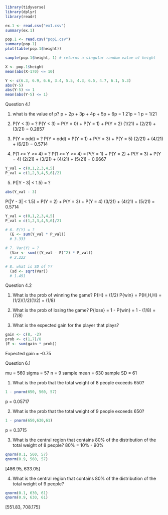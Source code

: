 ```{r}
library(tidyverse)
library(dplyr)
library(readr)

ex.1 <- read.csv("ex1.csv")
summary(ex.1)

pop.1 <- read.csv("pop1.csv")
summary(pop.1)
plot(table(pop.1$height))

sample(pop.1$height, 1) # returns a singular random value of height 

X <- pop.1$height
mean(abs(X-170) <= 10)

Y <- c(6.3, 6.9, 6.6, 3.4, 5.5, 4.3, 6.5, 4.7, 6.1, 5.3)
abs(Y-5)
abs(Y-5) <= 1
mean(abs(Y-5) <= 1)
```

Question 4.1

1. what is the value of p?
  p + 2p + 3p + 4p + 5p + 6p = 1 
  21p = 1
  p = 1/21

2. P(Y < 3) = ?
  P(Y < 3) = P(Y = 0) + P(Y = 1) + P(Y = 2)
  (1/21) + (2/21) + (3/21) = 0.2857

3. P(Y = odd) = ?
  P(Y = odd) = P(Y = 1) + P(Y = 3) + P(Y = 5)
  (2/21) + (4/21) + (6/21) = 0.5714

4. P(1 <= Y <= 4) = ?
  P(1 <= Y <= 4) = P(Y = 1) + P(Y = 2) + P(Y = 3) + P(Y = 4)
  (2/21) + (3/21) + (4/21) + (5/21) = 0.6667

```{r}
Y_val = c(0,1,2,3,4,5)
P_val = c(1,2,3,4,5,6)/21
```

5.  P(|Y - 3| < 1.5) = ?
```{r}
abs(Y_val - 3)
```
  P(|Y - 3| < 1.5) = P(Y = 2) + P(Y = 3) + P(Y = 4)
  (3/21) + (4/21) + (5/21) = 0.5714

```{r}
Y_val = c(0,1,2,3,4,5)
P_val = c(1,2,3,4,5,6)/21

# 6. E(Y) = ?
  (E <- sum(Y_val * P_val))
  # 3.333

# 7. Var(Y) = ?
  (Var <- sum(((Y_val - E)^2) * P_val))
  # 2.222

# 8. what is SD of Y?
  (sd <- sqrt(Var))
  # 1.491
```

Question 4.2

1. What is the prob of winning the game?
P{H} = (1/2)
P{win} = P{H,H,H} = (1/2)(1/2)(1/2) = (1/8)

2. What is the prob of losing the game?
P{lose} = 1 - P{win} = 1 - (1/8) = (7/8)

3. What is the expected gain for the player that plays?
```{r}
gain <- c(8, -2)
prob <- c(1,7)/8
(E <- sum(gain * prob))
```
Expected gain = -0.75

Question 6.1

mu = 560
sigma = 57
n = 9
sample mean = 630
sample SD = 61

1. What is the prob that the total weight of 8 people exceeds 650?
```{r}
1 - pnorm(650, 560, 57)
```
p = 0.05717

2. What is the prob that the total weight of 9 people exceeds 650?
```{r}
1 - pnorm(650,630,61)
```
p = 0.3715

3. What is the central region that contains 80% of the distribution of the total weight of 8 people?
80% = 10% - 90%
```{r}
qnorm(0.1, 560, 57)
qnorm(0.9, 560, 57)
```
[486.95, 633.05]

4. What is the central region that contains 80% of the distribution of the total weight of 9 people?
```{r}
qnorm(0.1, 630, 61)
qnorm(0.9, 630, 61)
```
[551.83, 708.175]
